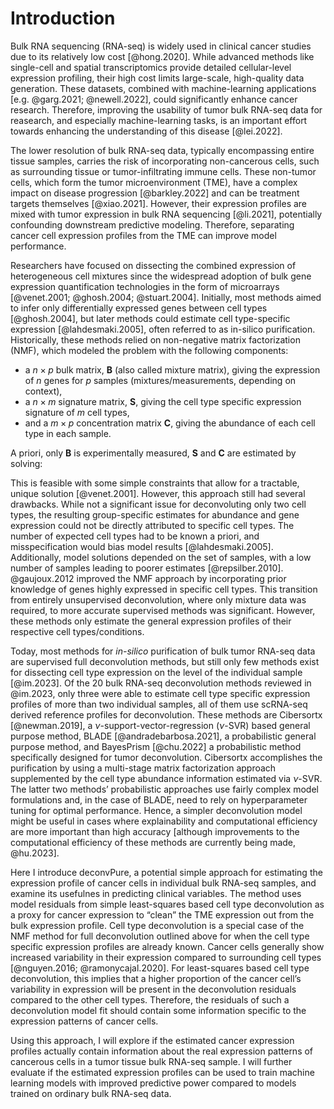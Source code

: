 # Introduction

Bulk RNA sequencing (RNA-seq) is widely used in clinical cancer studies due to
its relatively low cost [@hong.2020]. While advanced methods like single-cell
and spatial transcriptomics provide detailed cellular-level expression
profiling, their high cost limits large-scale, high-quality data generation.
These datasets, combined with machine-learning applications
[e.g. @garg.2021; @newell.2022], could significantly enhance cancer research.
Therefore, improving the usability of tumor bulk RNA-seq data for reasearch, and
especially machine-learning tasks, is an important effort towards enhancing the
understanding of this disease [@lei.2022].

The lower resolution of bulk RNA-seq data, typically encompassing entire tissue
samples, carries the risk of incorporating non-cancerous cells, such as
surrounding tissue or tumor-infiltrating immune cells. These non-tumor cells,
which form the tumor microenvironment (TME), have a complex impact on disease
progression [@barkley.2022] and can be treatment targets themselves
[@xiao.2021]. However, their expression profiles are mixed with tumor expression
in bulk RNA sequencing [@li.2021], potentially confounding downstream predictive
modeling. Therefore, separating cancer cell expression profiles from the TME can
improve model performance.

Researchers have focused on dissecting the combined expression of heterogeneous
cell mixtures since the widespread adoption of bulk gene expression
quantification technologies in the form of microarrays
[@venet.2001; @ghosh.2004; @stuart.2004]. Initially, most methods aimed to infer
only differentially expressed genes between cell types [@ghosh.2004], but later
methods could estimate cell type-specific expression [@lahdesmaki.2005], often
referred to as in-silico purification. Historically, these methods relied on
non-negative matrix factorization (NMF), which modeled the problem with the
following components:

* a $n \times p$ bulk matrix, $\mathbf{B}$ (also called mixture matrix), giving
  the expression of $n$ genes for $p$ samples (mixtures/measurements, depending
  on context),
* a $n \times m$ signature matrix, $\mathbf{S}$, giving the cell type specific
  expression signature of $m$ cell types,
* and a $m \times p$ concentration matrix $\mathbf{C}$, giving the abundance of
  each cell type in each sample.

A priori, only $\mathbf{B}$ is experimentally measured, $\mathbf{S}$ and
$\mathbf{C}$ are estimated by solving:

\begin{equation}
  \mathbf{B} = \mathbf{S} \mathbf{C}
  (\#eq:basic-matrix-deconv)
\end{equation}

This is feasible with some simple constraints that allow for a tractable, unique
solution [@venet.2001]. However, this approach still had several drawbacks.
While not a significant issue for deconvoluting only two cell types, the
resulting group-specific estimates for abundance and gene expression could not
be directly attributed to specific cell types. The number of expected cell types
had to be known a priori, and misspecification would bias model results
[@lahdesmaki.2005]. Additionally, model solutions depended on the set of
samples, with a low number of samples leading to poorer estimates
[@repsilber.2010]. @gaujoux.2012 improved the NMF approach by incorporating
prior knowledge of genes highly expressed in specific cell types. This
transition from entirely unsupervised deconvolution, where only mixture data was
required, to more accurate supervised methods was significant. However, these
methods only estimate the general expression profiles of their respective cell
types/conditions.

Today, most methods for *in-silico* purification of bulk tumor RNA-seq data are
supervised full deconvolution methods, but still only few methods exist for
dissecting cell type expression on the level of the individual sample
[@im.2023]. Of the 20 bulk RNA-seq deconvolution methods reviewed in @im.2023,
only three were able to estimate cell type specific expression profiles of more
than two individual samples, all of them use scRNA-seq derived reference
profiles for deconvolution. These methods are Cibersortx [@newman.2019], a
$\nu$-support-vector-regression ($\nu$-SVR) based general purpose method, BLADE
[@andradebarbosa.2021], a probabilistic general purpose method, and BayesPrism
[@chu.2022] a probabilistic method specifically designed for tumor
deconvolution. Cibersortx accomplishes the purification by using a multi-stage
matrix factorization approach supplemented by the cell type abundance
information estimated via $\nu$-SVR. The latter two methods' probabilistic
approaches use fairly complex model formulations and, in the case of BLADE, need
to rely on hyperparameter tuning for optimal performance. Hence, a simpler
deconvolution model might be useful in cases where explainability and
computational efficiency are more important than high accuracy [although
improvements to the computational efficiency of these methods are currently
being made, @hu.2023].

Here I introduce deconvPure, a potential simple approach for estimating the
expression profile of cancer cells in individual bulk RNA-seq samples, and
examine its usefulnes in predicting clinical variables. The method uses model
residuals from simple least-squares based cell type deconvolution as a proxy for
cancer expression to "clean" the TME expression out from the bulk expression
profile. Cell type deconvolution is a special case of the NMF method for full
deconvolution outlined above for when the cell type specific expression profiles
are already known. Cancer cells generally show increased variability in their
expression compared to surrounding cell types
[@nguyen.2016; @ramonycajal.2020]. For least-squares based cell type
deconvolution, this implies that a higher proportion of the cancer cell's
variability in expression will be present in the deconvolution residuals
compared to the other cell types. Therefore, the residuals of such a
deconvolution model fit should contain some information specific to the
expression patterns of cancer cells.

Using this approach, I will explore if the estimated cancer expression profiles
actually contain information about the real expression patterns of cancerous
cells in a tumor tissue bulk RNA-seq sample. I will further evaluate if the
estimated expression profiles can be used to train machine learning models with
improved predictive power compared to models trained on ordinary bulk RNA-seq
data.
